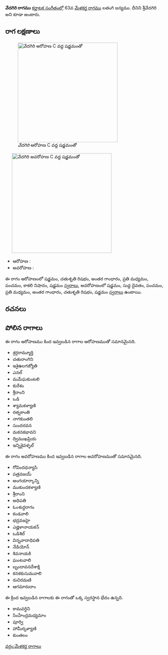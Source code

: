 {{Infobox ragam
	| name          	= వేదగిరి
	| synonym	    	= శ్రీవేదగిరి
	| mela          	= 
	| chakra        	= 
	| janaka        	= 
	| type          	= షడవ
	| arohanam      	= {{svaraC|S|R2|G3|M2|P|N3|S'}} 
	| avarohanam    	= {{svaraC|S'|D1|P|M2|G3|R2|S}}
	| jeeva         	=
	| chhaya        	=
	| nyasa         	=
	| vishesha      	= 
	| equivalent  		= 
}}
{{కర్ణాటక సంగీత రాగాలు}}
'''వేదగిరి రాగము''' [[కర్ణాటక సంగీతం]]లో 63వ [[మేళకర్త రాగము]] లతంగి జన్యము. దీనిని శ్రీవేదగిరి అని కూడా అంటారు.


==రాగ లక్షణాలు==
[[Image:vedagiri_ar_kb2wiki.png|thumb|right|316px|''వేదగిరి'' ఆరోహణ C వద్ద షడ్జమంతో]]
	[[Image:vedagiri_av_kb2wiki.png|thumb|right|316px|''వేదగిరి'' అవరోహణ C వద్ద షడ్జమంతో]]

* ఆరోహణ : {{svaraC|S|R2|G3|M2|P|N3|S'}} 
* అవరోహణ : {{svaraC|S'|D1|P|M2|G3|R2|S}}

ఈ రాగం ఆరోహణంలో షడ్జమం, చతుశృతి రిషభం, అంతర గాంధారం, ప్రతి మధ్యమం, పంచమం, కాకలి  నిషాదం, షడ్జమం [[స్వరాలు]], అవరోహణంలో షడ్జమం, సుద్ద దైవతం, పంచమం, ప్రతి మధ్యమం, అంతర గాంధారం, చతుశృతి రిషభం, షడ్జమం [[స్వరాలు]] ఉంటాయి.

==రచనలు==



==పోలిన రాగాలు==
ఈ రాగం ఆరోహణము కింద ఇవ్వబడిన రాగాల ఆరోహణముతో సమానమైనది.
* శ్రర్గరామ్మూర్తి
* చతురాంగిని
* ఇశైఉలగజ్యోతి
* ఎనల్
* మమేఘకుంటలి
* కురేశం
* శ్రీరాంని
* ఒడి
* శ్యామకళ్యాణి
* రత్నకాంతి
* నాగకుంతలి
* సుందరవన
* మకనకభావని
* ద్విముఖప్రియ
* ఇన్నిశైవళ్ళల్

ఈ రాగం అవరోహణము కింద ఇవ్వబడిన రాగాల అవరోహణముతో సమానమైనది.
* గోవిందధన్యాసి
* పత్రవజయ్
* అంగయార్కాన్ని
* ముకుందకళ్యాణి
* శ్రీరాంని
* అధిపతి
* ఓంశుద్ధరాగం
* కండవాలి
* భద్రవజహై
* ఎజ్హిళానాయకన్
*  ఒడిశిల్
* విన్నవాదాధిపతి
* నేడియోన్
* శివనాయకి
* ఘంటవాలి
* బృందావనదేశాక్షి
* కనకకుసుమవాలి
* రుచిరమణి
* ఆగమారుదాం

ఈ క్రింద ఇవ్వబడిన రాగాలకు ఈ రాగంతో ఒక్క స్వరస్థాన భేదం ఉన్నది.
* కామవర్ధిని
* సింహేంద్రమధ్యమాం
* పూర్వి
*  హామీర్కళ్యాణి
* కుంతలం



[[వర్గం:మేళకర్త రాగాలు]]